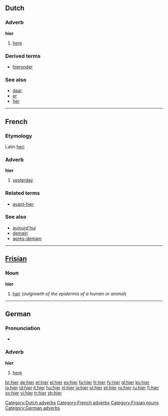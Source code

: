 {{see|hier-}}
==Dutch==

===Adverb===
'''hier'''

# [[here]]

===Derived terms===
* [[hieronder]]

===See also===
*[[daar]]
*[[er#Dutch|er]]
*[[her#Dutch|her]]

[[Category:Dutch adverbs]]

----

==French==

===Etymology===
Latin [[heri]]

===Adverb===
'''hier'''

# [[yesterday]]

===Related terms===
*[[avant-hier]]

===See also===
*[[aujourd'hui]]
*[[demain]]
*[[après-demain]]

[[Category:French adverbs]]

----

==[[Frisian]]==

===Noun===
'''hier'''

# [[hair]] (''outgrowth of the epidermis of a human or animal'')

[[Category:Frisian nouns]]

----

==German==

===Pronunciation===
* {{IPA|[hiːɐ]}}

===Adverb===
'''hier'''

# [[here]]

[[Category:German adverbs]]

[[br:hier]]
[[de:hier]]
[[et:hier]]
[[el:hier]]
[[es:hier]]
[[fa:hier]]
[[fr:hier]]
[[fy:hier]]
[[gl:hier]]
[[ko:hier]]
[[io:hier]]
[[id:hier]]
[[it:hier]]
[[hu:hier]]
[[nl:hier]]
[[ja:hier]]
[[pl:hier]]
[[pt:hier]]
[[ro:hier]]
[[ru:hier]]
[[fi:hier]]
[[sv:hier]]
[[vi:hier]]
[[tr:hier]]
[[zh:hier]]